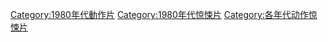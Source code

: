 [[Category:1980年代動作片|Category:1980年代動作片]]
[[Category:1980年代惊悚片|Category:1980年代惊悚片]]
[[Category:各年代动作惊悚片|Category:各年代动作惊悚片]]